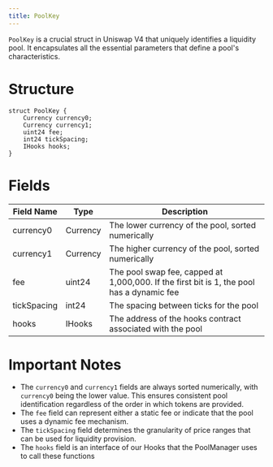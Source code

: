 ```yaml
---
title: PoolKey
---
```


`PoolKey` is a crucial struct in Uniswap V4 that uniquely identifies a liquidity pool. It encapsulates all the essential parameters that define a pool's characteristics.

# Structure

```solidity
struct PoolKey {
    Currency currency0;
    Currency currency1;
    uint24 fee;
    int24 tickSpacing;
    IHooks hooks;
}
```

# Fields

| Field Name  | Type     | Description                                                                            |
|-------------|----------|----------------------------------------------------------------------------------------|
| currency0   | Currency | The lower currency of the pool, sorted numerically                                     |
| currency1   | Currency | The higher currency of the pool, sorted numerically                                    |
| fee         | uint24   | The pool swap fee, capped at 1,000,000. If the first bit is 1, the pool has a dynamic fee |
| tickSpacing | int24    | The spacing between ticks for the pool                                                 |
| hooks       | IHooks   | The address of the hooks contract associated with the pool                             |

# Important Notes

- The `currency0` and `currency1` fields are always sorted numerically, with `currency0` being the lower value. This ensures consistent pool identification regardless of the order in which tokens are provided.
- The `fee` field can represent either a static fee or indicate that the pool uses a dynamic fee mechanism.
- The `tickSpacing` field determines the granularity of price ranges that can be used for liquidity provision.
- The `hooks` field is an interface of our Hooks that the PoolManager uses to call these functions